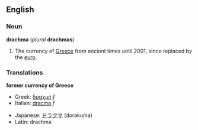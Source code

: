 ==English==
===Noun===
'''drachma''' (''plural'' '''drachmas''')

#The currency of [[Greece]] from ancient times until 2001, since replaced by the [[euro]].

===Translations===

'''former currency of Greece'''
{{top}}
*Greek: [[δραχμή]] ''f''
*Italian: [[dracma]] ''f''
{{mid}}
*Japanese: [[ドラクマ]] (dorakuma)
*Latin: drachma
{{bottom}}